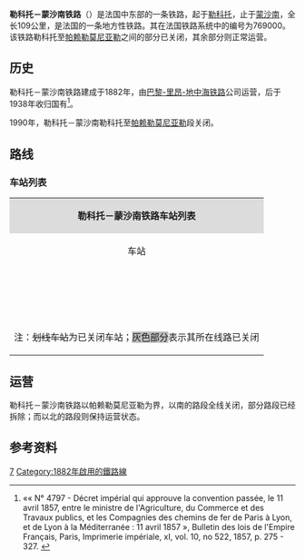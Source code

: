 {{Refimprove|time=2021-05-25T03:43:46+00:00}}
{{Infobox rail system-route
|collapsed=
|box_width=
|rail_name=勒科托－蒙沙南铁路<br>{{lang|fr|Ligne du Coteau à Montchanin}}
|banner_color=
|sec_banner_color=
|logo_filename=
|image_width=
|logo_bgcolor=
|logo_note=
|image = 769000 - Ligne du Coteau à Montchanin.png
|imagesize=
|caption= 勒科托－蒙沙南铁路线路图
|system_map=
|mapimage_width=
|map_bgcolor=
|locale={{FRA}}
|service_type=客货共用、干线铁路
|start=[[勒科托站|勒科托站]]、[[蒙沙南站|蒙沙南站]]
|begin_operation=
|end_operation=
|operation_note=
|system_length=161公里
|length_in_operation=
|total_length=
|status=使用中（帕赖至蒙沙南段）<br>已关闭（勒科托至帕赖段）
|line_title=线路
|lines=[[复线铁路|复线铁路]]（帕赖至蒙沙南段）<br>单线铁路（勒科托至帕赖段）
|stations=
|route_title=线路
|main_route=
|secondary_route=
|branch_route=
|standard=
|main_stations=[[勒科托站|勒科托站]]、[[帕赖勒莫尼亚勒站|帕赖勒莫尼亚勒站]]、[[蒙沙南站|蒙沙南站]]
|ridership=
|fleet_size=
|max_speed= 140km/h
|track_gauge={{standard gauge}}
|distance_between_mainlines=
|min_radius=
|max_grade=
|block_signal=自动闭塞
|electrified=
|depot=
|operator={{法国交通数据|sncf}}
|franchise=
|hq=
|key_person=
|website=
|route_map=
}}

'''勒科托－蒙沙南铁路'''（{{lang-fr|Ligne du Coteau à Montchanin}}）是法国中东部的一条铁路，起于[[勒科托|勒科托]]，止于[[蒙沙南|蒙沙南]]，全长109公里，是法国的一条地方性铁路。其在法国铁路系统中的编号为769000。该铁路勒科托至[[帕赖勒莫尼亚勒|帕赖勒莫尼亚勒]]之间的部分已关闭，其余部分则正常运营。

==历史==

勒科托－蒙沙南铁路建成于1882年，由[[巴黎-里昂-地中海铁路|巴黎-里昂-地中海铁路]]公司运营，后于1938年收归国有<ref>«« N° 4797 - Décret impérial qui approuve la convention passée, le 11 avril 1857, entre le ministre de l'Agriculture, du Commerce et des Travaux publics, et les Compagnies des chemins de fer de Paris à Lyon, et de Lyon à la Méditerranée : 11 avril 1857 », Bulletin des lois de l'Empire Français, Paris, Imprimerie impériale, xI, vol. 10, no 522, 1857, p. 275 - 327. {{fr}}</ref>。

1990年，勒科托－蒙沙南勒科托至[[帕赖勒莫尼亚勒|帕赖勒莫尼亚勒]]段关闭。

==路线==

===车站列表===

{| class="wikitable mw-collapsible " style="font-size:95%;"
|colspan="5" align="center" style="background:#DCDCDC"|'''勒科托－蒙沙南铁路车站列表'''
|-
!align="center" |车站
!align="center" |公里数
!align="center" |交汇路线
!align="center" |本线停靠车种
!align="center" |可换乘交通
|-
|align="center"|{{Arret|Le Coteau|[[勒科托站|勒科托站]]}}
|0
|[[莫雷－里昂铁路|莫雷－里昂铁路]]（[[罗阿讷站|罗阿讷]]方向）↑<br>[[莫雷－里昂铁路|莫雷－里昂铁路]]（里昂方向）↙<br>{{link-fr|勒科托－金山圣日耳曼铁路|Ligne du Coteau à Saint-Germain-au-Mont-d'Or}}↙
|align="center"|{{法国交通数据|ic}}<br>{{法国交通数据|ter|ara}}
|{{法国交通数据|car|42}}<br>{{法国交通数据|car|ara}}<br>{{法国交通数据/城市公共交通|罗阿讷}}
|-style="background: #BDBDBD"
|align="center"|{{Arret|<s>Vougy|武日站</s>}}
|13.766
|
|align="center"|
|
|-style="background: #BDBDBD"
|align="center"|{{Arret|<s>Pouilly-sous-Charlieu|沙尔略下方普伊站</s>}}
|18.290
|
|align="center"|
|
|-style="background: #BDBDBD"
|align="center"|{{Arret|<s>Iguerande|伊盖朗德站</s>}}
|25.204
|
|align="center"|
|
|-style="background: #BDBDBD"
|align="center"|{{Arret|<s>Marcigny|马尔西尼站</s>}}
|34.600
|
|align="center"|
|
|-style="background: #BDBDBD"
|align="center"|{{Arret|<s>Montceaux - Vindecy|蒙索-万德西站</s>}}
|42.900
|
|align="center"|
|
|-style="background: #BDBDBD"
|align="center"|{{Arret|<s>Saint-Yan|圣扬站</s>}}
|50.349
|
|align="center"|
|
|-
|align="center"|{{Arret|Paray-le-Monial|[[帕赖勒莫尼亚勒站|帕赖勒莫尼亚勒站]]}}
|59.095
|[[穆兰－马孔铁路|穆兰－马孔铁路]]（[[阿列河畔穆兰站|穆兰]]方向）↗<br>[[穆兰－马孔铁路|穆兰－马孔铁路]]（[[马孔城站|马孔]]方向，已关闭）↙<br>{{link-fr|帕赖勒莫尼亚克－日沃尔铁路|Ligne de Paray-le-Monial à Givors-Canal}}↙
|align="center"|{{法国交通数据|ter|bfc}}
|{{法国交通数据|car|ara}}<br>{{法国交通数据|car|71}}
|-
|align="center"|{{Arret|<s>La Gravoine</s>|<s>拉格拉瓦讷站</s>}}
|70.177
|
|align="center"|
|
|-
|align="center"|{{Arret|Génelard|[[热讷拉尔站|热讷拉尔站]]}}
|79.564
|
|align="center"|{{法国交通数据|ter|bfc}}
|
|-
|align="center"|{{Arret|Ciry-le-Noble|[[锡里勒诺布勒站|锡里勒诺布勒站]]}}
|85.624
|
|align="center"|{{法国交通数据|ter|bfc}}
|
|-
|align="center"|{{Arret|Galuzot|[[加吕佐站|加吕佐站]]}}
|90.886
|
|align="center"|{{法国交通数据|ter|bfc}}
|
|-
|align="center"|{{Arret|Montceau-les-Mines|[[蒙索莱米讷站|蒙索莱米讷站]]}}
|94.921
|
|align="center"|{{法国交通数据|ter|bfc}}
|{{法国交通数据|car|ara}}<br>{{法国交通数据|car|71}}<br>{{法国交通数据/城市公共交通|勒克勒佐}}
|-
|align="center"|{{Arret|Blanzy|[[布朗济站|布朗济站]]}}
|99.662
|
|align="center"|{{法国交通数据|ter|bfc}}
|{{法国交通数据|car|ara}}<br>{{法国交通数据/城市公共交通|勒克勒佐}}
|-
|align="center"|{{Arret|Montchanin|[[蒙沙南站|蒙沙南站]]}}
|109.952
|[[讷韦尔－沙尼铁路|讷韦尔－沙尼铁路]]（[[讷韦尔站|讷韦尔]]方向）↗<br>[[讷韦尔－沙尼铁路|讷韦尔－沙尼铁路]]（[[第戎城站|第戎]]方向）↓
|align="center"|{{法国交通数据|ter|ara}}<br>{{法国交通数据|ter|bfc}}
|{{法国交通数据|car|ara}}<br>{{法国交通数据|car|71}}<br>{{法国交通数据/城市公共交通|勒克勒佐}}
|-
|colspan=5|注：<s>划线车站</s>为已关闭车站；<span style="background: #BDBDBD">灰色部分</span>表示其所在线路已关闭
|}

==运营==

勒科托－蒙沙南铁路以帕赖勒莫尼亚勒为界，以南的路段全线关闭，部分路段已经拆除；而以北的路段则保持运营状态。

==参考资料==

{{Reflist}}
[[Category:法國鐵路線|7]]
[[Category:1882年啟用的鐵路線|Category:1882年啟用的鐵路線]]